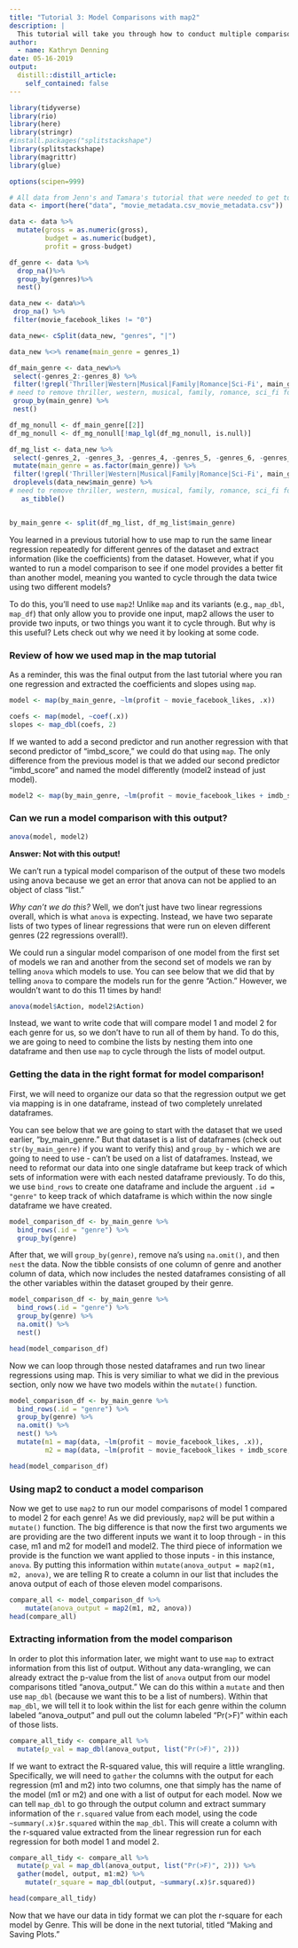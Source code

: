 ```yaml
---
title: "Tutorial 3: Model Comparisons with map2"
description: |
  This tutorial will take you through how to conduct multiple comparisons using map2.
author:
  - name: Kathryn Denning
date: 05-16-2019
output:
  distill::distill_article:
    self_contained: false
---
```


```r
library(tidyverse)
library(rio)
library(here)
library(stringr)
#install.packages("splitstackshape")
library(splitstackshape)
library(magrittr)
library(glue)

options(scipen=999)

# All data from Jenn's and Tamara's tutorial that were needed to get to the point that I can run my code
data <- import(here("data", "movie_metadata.csv_movie_metadata.csv"))

data <- data %>%
  mutate(gross = as.numeric(gross),
         budget = as.numeric(budget),
         profit = gross-budget)

df_genre <- data %>% 
  drop_na()%>%
  group_by(genres)%>%
  nest()

data_new <- data%>%
 drop_na() %>%
 filter(movie_facebook_likes != "0")

data_new<- cSplit(data_new, "genres", "|")

data_new %<>% rename(main_genre = genres_1)

df_main_genre <- data_new%>%
 select(-genres_2:-genres_8) %>%
 filter(!grepl('Thriller|Western|Musical|Family|Romance|Sci-Fi', main_genre)) %>%
# need to remove thriller, western, musical, family, romance, sci_fi for having less than 5 movies
 group_by(main_genre) %>%
 nest()

df_mg_nonull <- df_main_genre[[2]]
df_mg_nonull <- df_mg_nonull[!map_lgl(df_mg_nonull, is.null)]

df_mg_list <- data_new %>%
 select(-genres_2, -genres_3, -genres_4, -genres_5, -genres_6, -genres_7, -genres_8)%>%
 mutate(main_genre = as.factor(main_genre)) %>%
 filter(!grepl('Thriller|Western|Musical|Family|Romance|Sci-Fi', main_genre)) %>%
 droplevels(data_new$main_genre) %>%
# need to remove thriller, western, musical, family, romance, sci_fi for having less than 5 movies
   as_tibble()


by_main_genre <- split(df_mg_list, df_mg_list$main_genre)
```

You learned in a previous tutorial how to use map to run the same linear regression repeatedly for different genres of the dataset and extract information (like the coefficients) from the dataset. However, what if you wanted to run a model comparison to see if one model provides a better fit than another model, meaning you wanted to cycle through the data twice using two different models? 

To do this, you'll need to use `map2`! Unlike `map` and its variants (e.g., `map_dbl`, `map_df`) that only allow you to provide one input, map2 allows the user to provide two inputs, or two things you want it to cycle through. But why is this useful? Lets check out why we need it by looking at some code.


### Review of how we used map in the map tutorial

As a reminder, this was the final output from the last tutorial where you ran one regression and extracted the coefficients and slopes using `map`.

```r
model <- map(by_main_genre, ~lm(profit ~ movie_facebook_likes, .x))

coefs <- map(model, ~coef(.x))
slopes <- map_dbl(coefs, 2)

```

If we wanted to add a second predictor and run another regression with that second predictor of "imbd_score," we could do that using `map`. The only difference from the previous model is that we added our second predictor "imbd_score" and named the model differently (model2 instead of just model).

```r
model2 <- map(by_main_genre, ~lm(profit ~ movie_facebook_likes + imdb_score, .x))
```

### Can we run a model comparison with this output?

```r
anova(model, model2)
```

**Answer: Not with this output!**

We can't run a typical model comparison of the output of these two models using anova because we get an error that anova can not be applied to an object of class "list." 

*Why can't we do this?* Well, we don't just have two linear regressions overall, which is what `anova` is expecting. Instead, we have two separate lists of two types of linear regressions that were run on eleven different genres (22 regressions overall!).

We could run a singular model comparison of one model from the first set of models we ran and another from the second set of models we ran by telling `anova` which models to use. You can see below that we did that by telling `anova` to compare the models run for the genre "Action." However, we wouldn't want to do this 11 times by hand!

```r
anova(model$Action, model2$Action)
```

Instead, we want to write code that will compare model 1 and model 2 for each genre for us, so we don't have to run all of them by hand. To do this, we are going to need to combine the lists by nesting them into one dataframe and then use `map` to cycle through the lists of model output. 

### Getting the data in the right format for model comparison!

First, we will need to organize our data so that the regression output we get via mapping is in one dataframe, instead of two completely unrelated dataframes. 

You can see below that we are going to start with the dataset that we used earlier, "by_main_genre." But that dataset is a list of dataframes (check out `str(by_main_genre)` if you want to verify this) and `group_by` - which we are going to need to use - can't be used on a list of dataframes. Instead, we need to reformat our data into one single dataframe but keep track of which sets of information were with each nested dataframe previously. To do this, we use `bind_rows` to create one dataframe and include the arguent `.id = "genre"` to keep track of which dataframe is which within the now single dataframe we have created. 

```r
model_comparison_df <- by_main_genre %>% 
  bind_rows(.id = "genre") %>% 
  group_by(genre)
```

After that, we will `group_by(genre)`, remove na's using `na.omit()`, and then `nest` the data. Now the tibble consists of one column of genre and another column of data, which now includes the nested dataframes consisting of all the other variables within the dataset grouped by their genre. 

```r
model_comparison_df <- by_main_genre %>% 
  bind_rows(.id = "genre") %>% 
  group_by(genre) %>% 
  na.omit() %>% 
  nest()

head(model_comparison_df)
```

Now we can loop through those nested dataframes and run two linear regressions using map. This is very similiar to what we did in the previous section, only now we have two models within the `mutate()` function.

```r
model_comparison_df <- by_main_genre %>% 
  bind_rows(.id = "genre") %>% 
  group_by(genre) %>% 
  na.omit() %>% 
  nest() %>% 
  mutate(m1 = map(data, ~lm(profit ~ movie_facebook_likes, .x)),
         m2 = map(data, ~lm(profit ~ movie_facebook_likes + imdb_score, .x)))

head(model_comparison_df)
```

### Using map2 to conduct a model comparison

Now we get to use `map2` to run our model comparisons of model 1 compared to model 2 for each genre! As we did previously, `map2` will be put within a `mutate()` function. The big difference is that now the first two arguments we are providing are the two different inputs we want it to loop through - in this case, m1 and m2 for model1 and model2. The third piece of information we provide is the function we want applied to those inputs - in this instance, `anova`. By putting this information within `mutate(anova_output = map2(m1, m2, anova)`, we are telling R to create a column in our list that includes the anova output of each of those eleven model comparisons.

```r
compare_all <- model_comparison_df %>%
    mutate(anova_output = map2(m1, m2, anova))
head(compare_all)
```

### Extracting information from the model comparison

In order to plot this information later, we might want to use `map` to extract information from this list of output. Without any data-wrangling, we can already extract the p-value from the list of `anova` output from our model comparisons titled "anova_output." We can do this within a `mutate` and then use `map_dbl` (because we want this to be a list of numbers). Within that `map_dbl`, we will tell it to look within the list for each genre within the column labeled "anova_output" and pull out the column labeled "Pr(>F)" within each of those lists. 

```r
compare_all_tidy <- compare_all %>% 
  mutate(p_val = map_dbl(anova_output, list("Pr(>F)", 2)))    
```

If we want to extract the R-squared value, this will require a little wrangling. Specifically, we will need to `gather` the columns with the output for each regression (m1 and m2) into two columns, one that simply has the name of the model (m1 or m2) and one with a list of output for each model. Now we can tell `map_dbl` to go through the output column and extract summary information of the `r.squared` value from each model, using the code `~summary(.x)$r.squared` within the `map_dbl`. This will create a column with the r-squared value extracted from the linear regression run for each regression for both model 1 and model 2.

```r
compare_all_tidy <- compare_all %>% 
  mutate(p_val = map_dbl(anova_output, list("Pr(>F)", 2))) %>% 
  gather(model, output, m1:m2) %>% 
    mutate(r_square = map_dbl(output, ~summary(.x)$r.squared))

head(compare_all_tidy)      
```

Now that we have our data in tidy format we can plot the r-square for each model by Genre. This will be done in the next tutorial, titled "Making and Saving Plots."
